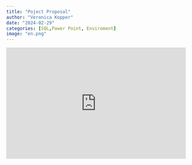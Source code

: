 ```yaml
---
title: "Poject Proposal"
author: "Veronica Kopper"
date: "2024-02-29"
categories: [SQL,Power Point, Enviroment]
image: "en.png"
---
```


<iframe src="https://docs.google.com/presentation/d/e/2PACX-1vRQV_xQUHUau5FMLeSdWhXdwZPTGkyyP9IkXShWblxzMaOVP6y2nUoAkoMKRqR1AQNiMt4EgxH2aBjF/embed?start=false&loop=false&delayms=3000" frameborder="0" width="480" height="299" allowfullscreen="true" mozallowfullscreen="true" webkitallowfullscreen="true"></iframe>